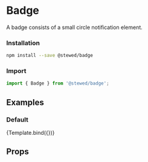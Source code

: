 
<Meta title="Components/Badge" component={Badge} />

# Badge

A badge consists of a small circle notification element.

### Installation

```bash
npm install --save @stewed/badge
```

### Import

```js
import { Badge } from '@stewed/badge';
```

## Examples


### Default

<Canvas>
    <Story
        name="Base"
        args={{
            skin: 'success',
            count: '99+',
        }}
    >
        {Template.bind({})}
    </Story>
</Canvas>

## Props

<ArgsTable of={Badge} />
